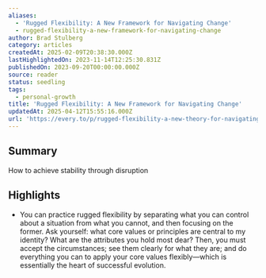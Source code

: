 ```yaml
---
aliases:
  - 'Rugged Flexibility: A New Framework for Navigating Change'
  - rugged-flexibility-a-new-framework-for-navigating-change
author: Brad Stulberg
category: articles
createdAt: 2025-02-09T20:38:30.000Z
lastHighlightedOn: 2023-11-14T12:25:30.831Z
publishedOn: 2023-09-20T00:00:00.000Z
source: reader
status: seedling
tags:
  - personal-growth
title: 'Rugged Flexibility: A New Framework for Navigating Change'
updatedAt: 2025-04-12T15:55:16.000Z
url: 'https://every.to/p/rugged-flexibility-a-new-theory-for-navigating-change'
---
```

## Summary

How to achieve stability through disruption

## Highlights

- You can practice rugged flexibility by separating what you can control about a situation from what you cannot, and then focusing on the former. Ask yourself: what core values or principles are central to my identity? What are the attributes you hold most dear? Then, you must accept the circumstances; see them clearly for what they are; and do everything you can to apply your core values flexibly—which is essentially the heart of successful evolution.
